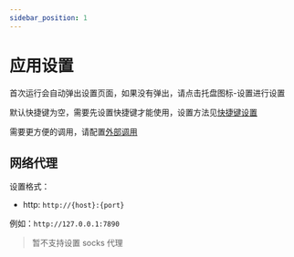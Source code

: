 ```yaml
---
sidebar_position: 1
---
```


# 应用设置

首次运行会自动弹出设置页面，如果没有弹出，请点击托盘图标-设置进行设置

默认快捷键为空，需要先设置快捷键才能使用，设置方法见[快捷键设置](/docs/tutorial/config/shortcut_config)

需要更方便的调用，请配置[外部调用](/docs/tutorial/config/plugin_config)

## 网络代理

设置格式：

- http: `http://{host}:{port}`

例如：`http://127.0.0.1:7890`

> 暂不支持设置 socks 代理

<div
  class="wwads-cn wwads-horizontal wwads-sticky"
  data-id="285"
  style={{ maxWidth: "230px" }}
></div>
